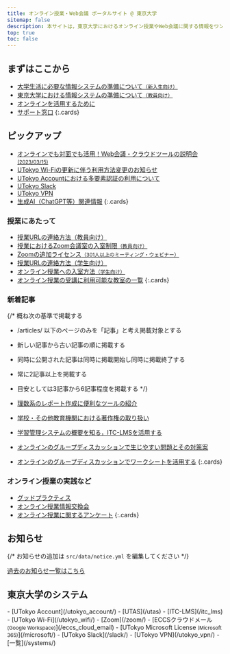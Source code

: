 ```yaml
---
title: オンライン授業・Web会議 ポータルサイト @ 東京大学
sitemap: false
description: 本サイトは，東京大学におけるオンライン授業やWeb会議に関する情報をワンストップで得られることを目指すサイトです．
top: true
toc: false
---
```



<Emergency />

## まずはここから

- [大学生活に必要な情報システムの準備について<small>（新入生向け）</small>](/oc/)
- [東京大学における情報システムの準備について<small>（教員向け）</small>](/faculty_members/)
- [オンラインを活用するために](/online/)
- [サポート窓口](/support/)
{:.cards}

## ピックアップ

- [オンラインでも対面でも活用！Web会議・クラウドツールの説明会 <small>(2023/03/15)</small>](/events/2023-03-15/)
- [UTokyo Wi-Fiの更新に伴う利用方法変更のお知らせ](/notice/2023/01-wifi)
- [UTokyo Accountにおける多要素認証の利用について](/utokyo_account/mfa)
- [UTokyo Slack](/slack/)
- [UTokyo VPN](/utokyo_vpn/)
- [生成AI（ChatGPT等）関連情報](/online/topics/generative-ai)
{:.cards}

### 授業にあたって

- [授業URLの連絡方法（教員向け）](/faculty_members/url)
- [授業におけるZoom会議室の入室制限<small>（教員向け）</small>](/faculty_members/zoom_access_control)
- [Zoomの追加ライセンス<small>（301人以上のミーティング・ウェビナー）</small>](/zoom/license)
- [授業URLの連絡方法（学生向け）](/oc/url)
- [オンライン授業への入室方法<small>（学生向け）</small>](/oc/join)
- [オンライン授業の受講に利用可能な教室の一覧](/oc/rooms)
{:.cards}

### 新着記事

{/*
  概ね次の基準で掲載する
  - /articles/ 以下のページのみを「記事」と考え掲載対象とする
  - 新しい記事から古い記事の順に掲載する
  - 同時に公開された記事は同時に掲載開始し同時に掲載終了する
  - 常に2記事以上を掲載する
  - 目安としては3記事から6記事程度を掲載する
*/}

- [理数系のレポート作成に便利なツールの紹介](/articles/paper-writing/)
- [学校・その他教育機関における著作権の取り扱い](/articles/copyright/)
- [学習管理システムの概要を知る，ITC-LMSを活用する](/articles/itc-lms/)
- [オンラインのグループディスカッションで生じやすい問題とその対策案](/articles/group-discussion/)
- [オンラインのグループディスカッションでワークシートを活用する](/articles/group-discussion-worksheet/)
{:.cards}

### オンライン授業の実践など

- [グッドプラクティス](/good-practice/)
- [オンライン授業情報交換会](/events/luncheon/)
- [オンライン授業に関するアンケート](/questionnaire/)
{:.cards}

## お知らせ

{/* お知らせの追加は `src/data/notice.yml` を編集してください */}

<Notice lang="ja" strip />

[過去のお知らせ一覧はこちら](/notice/)

## 東京大学のシステム

<div class="top__systems">
  - [UTokyo Account](/utokyo_account/)
  - [UTAS](/utas)
  - [ITC-LMS](/itc_lms)
  - [UTokyo Wi-Fi](/utokyo_wifi/)
  - [Zoom](/zoom/)
  - [ECCSクラウドメール<small> (Google Workspace)</small>](/eccs_cloud_email)
  - [UTokyo Microsoft License<small> (Microsoft 365)</small>](/microsoft/)
  - [UTokyo Slack](/slack/)
  - [UTokyo VPN](/utokyo_vpn/)
  - [一覧](/systems/)
</div>
